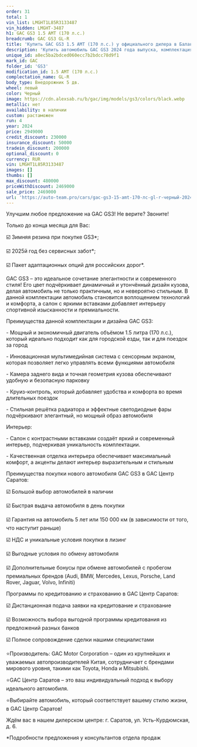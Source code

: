 ```yaml
---
order: 31
total: 1
vin_list: LMGHT1L85R3133487
vin_hidden: LMGHT-3487
h1: GAC GS3 1.5 AMT (170 л.с.)
breadcrumb: GAC GS3 GL-R
title: 'Купить GAC GS3 1.5 AMT (170 л.с.) у официального дилера в Балаково'
description: 'Купить автомобиль GAC GS3 2024 года выпуска, комплектация GL-R, цвет - Черный, двигатель - 1.5 AMT (170 л.с.) у официального дилера в г. Балаково. Стоимость данного автомобиля GAC GS3 – 2469000'
unique_id: a8ec5ba2bdced060ecc7b2bdcc78d9f1
mark_id: GAC
folder_id: 'GS3'
modification_id: 1.5 AMT (170 л.с.)
complectation_name: GL-R
body_type: Внедорожник 5 дв.
wheel: левый
color: Черный
image: https://cdn.alexsab.ru/b/gac/img/models/gs3/colors/black.webp
metallic: нет
availability: в наличии
custom: растаможен
run: 4
year: 2024
price: 2949000
credit_discount: 230000
insurance_discount: 50000
tradein_discount: 200000
optional_discount: 0
currency: RUR
vin: LMGHT1L85R3133487
images: []
thumbs: []
max_discount: 480000
priceWithDiscount: 2469000
sale_price: 2469000
url: 'https://auto-team.pro/cars/gac-gs3-15-amt-170-лс-gl-r-черный-2024/'
---
```

<p>
 Улучшим любое предложение на GAC GS3! Не верите? Звоните!
</p>
<p>
</p>
<p>
 Только до конца месяца для Вас:
</p>
<p>
</p>
<p>
 ☑️ Зимняя резина при покупке GS3*;
</p>
<p>
 ☑️ 2025й год без сервисных забот*;
</p>
<p>
 ☑️ Пакет адаптационных опций для российских дорог*.
</p>
<p>
</p>
<p>
 GAC GS3 – это идеальное сочетание элегантности и современного стиля! Его цвет подчёркивает динамичный и утончённый дизайн кузова, делая автомобиль не только практичным, но и невероятно стильным. В данной комплектации автомобиль становится воплощением технологий и комфорта, а салон с яркими вставками добавляет интерьеру спортивной изысканности и премиальности.
</p>
<p>
</p>
<p>
 Преимущества данной комплектации и дизайна GAC GS3:
</p>
<p>
</p>
<p>
 - Мощный и экономичный двигатель объёмом 1.5 литра (170 л.с.), который идеально подходит как для городской езды, так и для поездок за город
</p>
<p>
 - Инновационная мультимедийная система с сенсорным экраном, которая позволяет легко управлять всеми функциями автомобиля
</p>
<p>
 - Камера заднего вида и точная геометрия кузова обеспечивают удобную и безопасную парковку
</p>
<p>
 - Круиз-контроль, который добавляет удобства и комфорта во время длительных поездок
</p>
<p>
 - Стильная решётка радиатора и эффектные светодиодные фары подчёркивают элегантный, но мощный образ автомобиля
</p>
<p>
</p>
<p>
 Интерьер:
</p>
<p>
</p>
<p>
 - Салон с контрастными вставками создаёт яркий и современный интерьер, подчеркивая уникальность комплектации.
</p>
<p>
 - Качественная отделка интерьера обеспечивает максимальный комфорт, а акценты делают интерьер выразительным и стильным
</p>
<p>
</p>
<p>
 Преимущества покупки нового автомобиля GAC GS3 в GАС Центр Саратов:
</p>
<p>
 ☑️ Большой выбор автомобилей в наличии
</p>
<p>
 ☑️ Быстрая выдача автомобиля в день покупки
</p>
<p>
 ☑️ Гарантия на автомобиль 5 лет или 150 000 км (в зависимости от того, что наступит раньше)
</p>
<p>
 ☑️ НДС и уникальные условия покупки в лизинг
</p>
<p>
 ☑️ Выгодные условия по обмену автомобиля
</p>
<p>
 ☑️ Дополнительные бонусы при обмене автомобилей с пробегом премиальных брендов (Audi, BMW, Mercedes, Lexus, Porsche, Land Rover, Jaguar, Volvo, Infiniti)
</p>
<p>
</p>
<p>
 Программы по кредитованию и страхованию в GАС Центр Саратов:
</p>
<p>
 ☑️ Дистанционная подача заявки на кредитование и страхование
</p>
<p>
 ☑️ Возможность выбора выгодной программы кредитования из предложений разных банков
</p>
<p>
 ☑️ Полное сопровождение сделки нашими специалистами
</p>
<p>
</p>
<p>
 ⭐️Производитель: GAC Motor Corporation – один из крупнейших и уважаемых автопроизводителей Китая, сотрудничает с брендами мирового уровня, такими как Toyota, Honda и Mitsubishi.
</p>
<p>
 ⭐️GАС Центр Саратов – это ваш индивидуальный подход к выбору идеального автомобиля.
</p>
<p>
 ⭐️Выбирайте автомобиль, который соответствует вашему стилю жизни, в GАС Центр Саратов!
</p>
<p>
</p>
<p>
 Ждём вас в нашем дилерском центре: г. Саратов, ул. Усть-Курдюмская, д. 6.
</p>
<p>
</p>
<p>
 *Подробности предложения у консультантов отдела продаж
</p>
